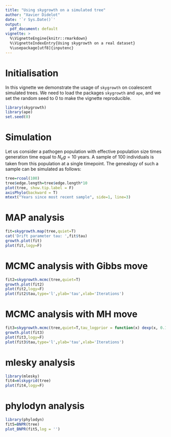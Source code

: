 ```yaml
---
title: "Using skygrowth on a simulated tree"
author: "Xavier Didelot"
date: '`r Sys.Date()`'
output:
  pdf_document: default
vignette: >
  %\VignetteEngine{knitr::rmarkdown}
  %\VignetteIndexEntry{Using skygrowth on a real dataset}
  %\usepackage[utf8]{inputenc}
---
```


# Initialisation

In this vignette we demonstrate the usage of `skygrowth` on coalescent simulated trees.
We need to load the packages `skygrowth` and `ape`, and we set the random seed to 0 to make the vignette reproducible. 

```r
library(skygrowth)
library(ape)
set.seed(0)
```

# Simulation

Let us consider a pathogen population with effective population size times 
generation time equal to $N_e g=10$ years.
A sample of 100 individuals is taken from this population at a single timepoint.
The genealogy of such a sample can be simulated as follows:


```r
tree=rcoal(100)
tree$edge.length=tree$edge.length*10
plot(tree, show.tip.label = F)
axisPhylo(backward = T)
mtext("Years since most recent sample", side=1, line=3)
```

# MAP analysis

```r
fit=skygrowth.map(tree,quiet=T)
cat('Drift parameter tau: ',fit$tau)
growth.plot(fit)
plot(fit,logy=F)
```

# MCMC analysis with Gibbs move

```r
fit2=skygrowth.mcmc(tree,quiet=T)
growth.plot(fit2)
plot(fit2,logy=F)
plot(fit2$tau,type='l',ylab='tau',xlab='Iterations')
```

# MCMC analysis with MH move

```r
fit3=skygrowth.mcmc(tree,quiet=T,tau_logprior = function(x) dexp(x, 0.1, log=T))
growth.plot(fit3)
plot(fit3,logy=F)
plot(fit3$tau,type='l',ylab='tau',xlab='Iterations')
```

# mlesky analysis

```r
library(mlesky)
fit4=mlskygrid(tree)
plot(fit4,logy=F)
```

# phylodyn analysis

```r
library(phylodyn)
fit5=BNPR(tree)
plot_BNPR(fit5,log = '')
```
